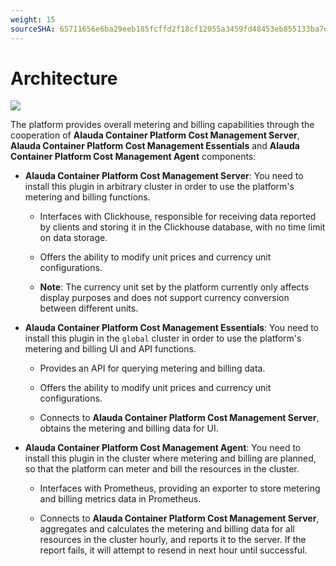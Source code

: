 ```yaml
---
weight: 15
sourceSHA: 65711656e6ba29eeb185fcffd2f18cf12055a3459fd48453eb855133ba7d768d
---
```


# Architecture

![](../../en/assets/billing_flow.png)

The platform provides overall metering and billing capabilities through the cooperation of **Alauda Container Platform Cost Management Server**, **Alauda Container Platform Cost Management Essentials** and **Alauda Container Platform Cost Management Agent** components:

- **Alauda Container Platform Cost Management Server**: You need to install this plugin in arbitrary cluster in order to use the platform's metering and billing functions.

  - Interfaces with Clickhouse, responsible for receiving data reported by clients and storing it in the Clickhouse database, with no time limit on data storage.

  - Offers the ability to modify unit prices and currency unit configurations.

  - **Note**: The currency unit set by the platform currently only affects display purposes and does not support currency conversion between different units.

- **Alauda Container Platform Cost Management Essentials**: You need to install this plugin in the `global` cluster in order to use the platform's metering and billing UI and API functions.

  - Provides an API for querying metering and billing data.

  - Offers the ability to modify unit prices and currency unit configurations.

  - Connects to **Alauda Container Platform Cost Management Server**, obtains the metering and billing data for UI.

- **Alauda Container Platform Cost Management Agent**: You need to install this plugin in the cluster where metering and billing are planned, so that the platform can meter and bill the resources in the cluster.

  - Interfaces with Prometheus, providing an exporter to store metering and billing metrics data in Prometheus.

  - Connects to **Alauda Container Platform Cost Management Server**, aggregates and calculates the metering and billing data for all resources in the cluster hourly, and reports it to the server. If the report fails, it will attempt to resend in next hour until successful.
